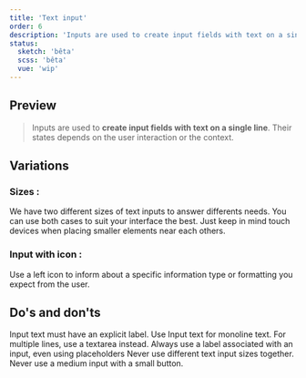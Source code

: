 ```yaml
---
title: 'Text input'
order: 6
description: 'Inputs are used to create input fields with text on a single line. Their states depends on the user interaction or the context'
status:
  sketch: 'bêta'
  scss: 'bêta'
  vue: 'wip'
---
```


## Preview

> Inputs are used to **create input fields with text on a single line**. Their states depends on the user interaction or the context.

<Preview nude path="input-state" />

## Variations

### Sizes :

We have two different sizes of text inputs to answer differents needs. You can use both cases to suit your interface the best. Just keep in mind touch devices when placing smaller elements near each others.

<Preview path="input-sizes" />

### Input with icon :

Use a left icon to inform about a specific information type or formatting you expect from the user.

<Preview nude path="left-icon-input" />

## Do's and don'ts

<HintItem>Input text must have an explicit label.</HintItem>
<HintItem>
  Use Input text for monoline text. For multiple lines, use a textarea instead.
</HintItem>
<HintItem>
  Always use a label associated with an input, even using placeholders
</HintItem>
<HintItem dont>Never use different text input sizes together.</HintItem>
<HintItem dont>Never use a medium input with a small button.</HintItem>
